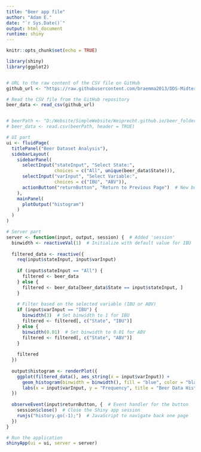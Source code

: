 ```yaml
---
title: "Beer app file"
author: "Adam E."
date: "`r Sys.Date()`"
output: html_document
runtime: shiny
---
```


```r
knitr::opts_chunk$set(echo = TRUE)
```


```r
library(shiny)
library(ggplot2)


# URL to the raw content of the CSV file on GitHub
github_url <- "https://raw.githubusercontent.com/braemma2013/DDS-MidtermProject/main/beer_data_updated.csv"

# Read the CSV file from the GitHub repository
beer_data <- read_csv(github_url)


# beerPath <- "D:/Website/SimpleWebsite/Weiprecht.github.io/beer_folder/beer_updated.csv"
# beer_data <- read.csv(beerPath, header = TRUE)

# UI part
ui <- fluidPage(
  titlePanel("Beer Dataset Analysis"),
  sidebarLayout(
    sidebarPanel(
      selectInput("stateInput", "Select State:",
                  choices = c("All", unique(beer_data$State))),
      selectInput("varInput", "Select Variable:",
                  choices = c("IBU", "ABV")),
      actionButton("returnButton", "Return to Previous Page")  # New button
    ),
    mainPanel(
      plotOutput("histogram")
    )
  )
)

# Server part
server <- function(input, output, session) {  # Added 'session'
  binwidth <- reactiveVal(1)  # Initialize with default value for IBU
  
  filtered_data <- reactive({
    req(input$stateInput, input$varInput)
    
    if (input$stateInput == "All") {
      filtered <- beer_data
    } else {
      filtered <- beer_data[beer_data$State == input$stateInput, ]
    }
    
    # Filter based on the selected variable (IBU or ABV)
    if (input$varInput == "IBU") {
      binwidth(3)  # Set binwidth to 1 for IBU
      filtered <- filtered[, c("State", "IBU")]
    } else {
      binwidth(0.01)  # Set binwidth to 0.01 for ABV
      filtered <- filtered[, c("State", "ABV")]
    }
    
    filtered
  })
  
  output$histogram <- renderPlot({
    ggplot(filtered_data(), aes_string(x = input$varInput)) +
      geom_histogram(binwidth = binwidth(), fill = "blue", color = "black") +
      labs(x = input$varInput, y = "Frequency", title = "Beer Data Histogram")
  })
  
  observeEvent(input$returnButton, {  # Event handler for the button
    session$close()  # Close the Shiny app session
    runjs("history.go(-1);")  # JavaScript to navigate back one page
  })
}

# Run the application 
shinyApp(ui = ui, server = server)


```

